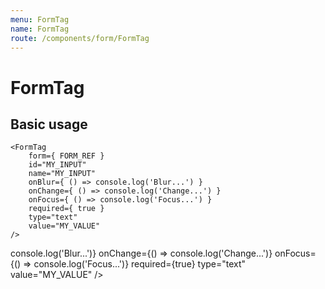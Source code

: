 ```yaml
---
menu: FormTag
name: FormTag
route: /components/form/FormTag
---
```





# FormTag

<PropsTable of={FormTag} />

## Basic usage

```
<FormTag
    form={ FORM_REF }
    id="MY_INPUT"
    name="MY_INPUT"
    onBlur={ () => console.log('Blur...') }
    onChange={ () => console.log('Change...') }
    onFocus={ () => console.log('Focus...') }
    required={ true }
    type="text"
    value="MY_VALUE"
/>
```

<Playground>
    <FormTag
        form={{}}
        id="MY_INPUT"
        name="MY_INPUT"
        onBlur={() => console.log('Blur...')}
        onChange={() => console.log('Change...')}
        onFocus={() => console.log('Focus...')}
        required={true}
        type="text"
        value="MY_VALUE"
    />
</Playground>

